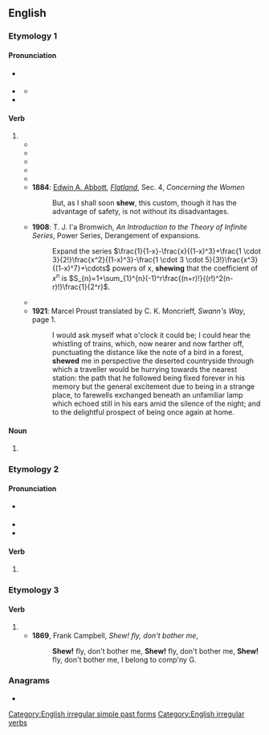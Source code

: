 {{also|Shew}}
==English==

===Etymology 1===

====Pronunciation====
* {{a|GA}} {{IPA|en|/ʃoʊ/}}
* {{a|RP}} {{IPA|en|/ʃəʊ/}}
** {{audio|en|LL-Q1860 (eng)-Vealhurl-shew.wav|Audio (UK)}}
* {{rhymes|en|əʊ|s=1}}

====Verb====
{{en-verb||||shewn|past_ptc2=shewed|past_ptc3=shewen|past_ptc3_qual=obsolete}}

# {{archaic spelling of|en|show}}
#* {{RQ:King James Version|Genesis|12|1|page=88|column=2|passage={{big|N}}Ow the {{smc|Lord}} had ſaid vnto Abram, Get thee out of thy countrey, and from thy kinred, and from thy fathers houſe, vnto a land that I will '''ſhew''' thee.}}
#* {{RQ:King James Version|Ruth|2|19|page=367|column=1|passage=And ſhee '''ſhewed''' her mother in lawe with whom ſhee had wrought, and ſaid, The mans name with whom I wrought to day, is Boaz.}}
#* {{quote-book|en|year=1774|by={{w|Le Page Du Pratz}}|title=The History of Louisiana: Or of the Western Parts of Virginia and Carolina: Containing a Description of the Countries that Lie on Both Sides of the River Mississippi: with an Account of the Settlements, Inhabitants, Soil, Climate, and Products|url=http://books.google.com/books?id=zEoUAAAAYAAJ&pg=PA42|chapter=The Governor surprized the Natchez with seven hundred Men.|publisher=T. Becket
|location=London|page=42|passage=I give it you without any other design than to '''shew''' you that I reckon nothing dear to me, when I want to do you a pleasure.}}
#* {{RQ:Grose Ancient Armour|page=xiv|text=The section '''shewing''' its concavity and handle.}}
#* {{RQ:Carlyle Past and Present|2|Ch. 5, Twelfth Century||We have Processions, Preachings, Festivals, Christmas Plays, Mysteries '''shewn''' in the Churchyard, at which latter the Townsfolk sometimes quarrel.}}
#* '''1884''': [[w:Edwin A. Abbott|Edwin A. Abbott]], ''[[w:Flatland|Flatland]]'', Sec. 4, ''Concerning the Women''
#*: But, as I shall soon '''shew''', this custom, though it has the advantage of safety, is not without its disadvantages.
#* '''1908''': T. J. I'a Bromwich, ''An Introduction to the Theory of Infinite Series'', Power Series, Derangement of expansions.
#*: Expand the series <math>\frac{1}{1-x}-\frac{x}{(1-x)^3}+\frac{1 \cdot 3}{2!}\frac{x^2}{(1-x)^3}-\frac{1 \cdot 3 \cdot 5}{3!}\frac{x^3}{(1-x)^7}+\cdots</math> powers of x, '''shewing''' that the coefficient of <math>x^n</math> is <math>S_{n}=1+\sum_{1}^{n}(-1)^r\frac{(n+r)!}{(r!)^2(n-r)!}\frac{1}{2^r}</math>.
#* {{quote-book|en|year=1913|year_published=1967|author={{w|John Bagnell Bury}}|by={{w|Carl Heinrich Becker}}|title=The Cambridge Medieval History|chapter=The Expansion of the Saracens—The East; Historical aspect of Islam|section=The Rise of the Saracens and the foundation of the Western Empire|publisher=The Macmillan Company|location=New York|editor={{w|Henry Melvill Gwatkin}} and {{w|James Pounder Whitney}}|volume=2|page=330|passage=Within the Christian sphere this current '''shews''' itself more especially in the territories of the Greek and Aramaic languages, and the difference between the Greek and Latin Churches is mainly that between Asia and Europe.}}
#* '''1921''': Marcel Proust translated by C. K. Moncrieff, ''Swann's Way'', page 1.
#*: I would ask myself what o'clock it could be; I could hear the whistling of trains, which, now nearer and now farther off, punctuating the distance like the note of a bird in a forest, '''shewed''' me in perspective the deserted countryside through which a traveller would be hurrying towards the nearest station: the path that he followed being fixed forever in his memory but the general excitement due to being in a strange place, to farewells exchanged beneath an unfamiliar lamp which echoed still in his ears amid the silence of the night; and to the delightful prospect of being once again at home.

====Noun====
{{en-noun}}

# {{archaic spelling of|en|show}}

===Etymology 2===

====Pronunciation====
* {{a|RP}} {{IPA|en|/ʃuː/}}
* {{rhymes|en|uː}}
* {{homophones|en|shoe|shoo}}

====Verb====
{{head|en|verb form}}

# {{lb|en|East Anglia}} {{en-simple past of|show}}
#: {{ux|en|As I travelled, the signposts '''shew''' me the way.}}

===Etymology 3===

====Verb====
{{en-verb}}
# {{nonstandard spelling of|en|shoo}}
#* '''1869''', Frank Campbell, ''Shew! fly, don't bother me'',
#*: '''Shew!''' fly, don't bother me, '''Shew!''' fly, don't bother me, '''Shew!''' fly, don't bother me, I belong to comp'ny G.

===Anagrams===
* {{anagrams|en|a=ehsw|Hews|hews|wehs}}

[[Category:English irregular simple past forms]]
[[Category:English irregular verbs]]
